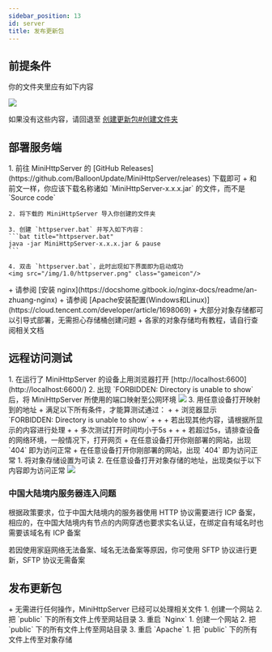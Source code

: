 ```yaml
---
sidebar_position: 13
id: server
title: 发布更新包
---
```


## 前提条件
你的文件夹里应有如下内容

<img src="/img/1.0/installation-path.png" class="gameicon"/>

如果没有这些内容，请回退至 [创建更新包#创建文件夹](/docs/installation/deploy)

## 部署服务端

<Tabs groupId="installation">
  <TabItem value="httpserver" label="MiniHttpServer" default>
    1. 前往 MiniHttpServer 的 [GitHub Releases](https://github.com/BalloonUpdate/MiniHttpServer/releases) 下载即可
    + 和前文一样，你应该下载名称诸如 `MiniHttpServer-x.x.x.jar` 的文件，而不是 `Source code`

    2. 将下载的 MiniHttpServer 导入你创建的文件夹

    3. 创建 `httpserver.bat` 并写入如下内容：
    ```bat title="httpserver.bat"
    java -jar MiniHttpServer-x.x.x.jar & pause
    ```

    4. 双击 `httpserver.bat`，此时出现如下界面即为启动成功
    <img src="/img/1.0/httpserver.png" class="gameicon"/>
  </TabItem>
  <TabItem value="nginx" label="Nginx">
    + 请参阅 [安装 nginx](https://docshome.gitbook.io/nginx-docs/readme/an-zhuang-nginx)
  </TabItem>
  <TabItem value="apache" label="Apache">
    + 请参阅 [Apache安装配置(Windows和Linux)](https://cloud.tencent.com/developer/article/1698069)
  </TabItem>
  <TabItem value="s3" label="对象存储（S3）">
    + 大部分对象存储都可以引导式部署，无需担心存储桶创建问题
    + 各家的对象存储均有教程，请自行查阅相关文档
  </TabItem>
</Tabs>

## 远程访问测试
<Tabs groupId="installation">
  <TabItem value="httpserver" label="MiniHttpServer" default>
    1. 在运行了 MiniHttpServer 的设备上用浏览器打开 [http://localhost:6600](http://localhost:6600/)
    2. 出现 `FORBIDDEN: Directory is unable to show` 后，将 MiniHttpServer 所使用的端口映射至公网环境
    <img src="/img/1.0/httpserver-http.png" class="gameicon"/>
    3. 用任意设备打开映射到的地址
    + 满足以下所有条件，才能算测试通过：
    + + 浏览器显示 `FORBIDDEN: Directory is unable to show`
    + + + 若出现其他内容，请根据所显示的内容进行处理
    + + 多次测试打开时间均小于5s
    + + + 若超过5s，请排查设备的网络环境，一般情况下，打开网页
  </TabItem>
  <TabItem value="nginx" label="Nginx">
    + 在任意设备打开你刚部署的网站，出现 `404` 即为访问正常
  </TabItem>
  <TabItem value="apache" label="Apache">
    + 在任意设备打开你刚部署的网站，出现 `404` 即为访问正常
  </TabItem>
  <TabItem value="s3" label="对象存储（S3）">
    1. 将对象存储设置为可读
    2. 在任意设备打开对象存储的地址，出现类似于以下内容即为访问正常
    <img src="/img/1.0/installation-oss.png" class="gameicon"/>
  </TabItem>
</Tabs>

### 中国大陆境内服务器连入问题

根据政策要求，位于中国大陆境内的服务器使用 HTTP 协议需要进行 ICP 备案，相应的，在中国大陆境内有节点的内网穿透也要求实名认证，在绑定自有域名时也需要该域名有 ICP 备案

若因使用家庭网络无法备案、域名无法备案等原因，你可使用 SFTP 协议进行更新，SFTP 协议无需备案

## 发布更新包
<Tabs groupId="installation">
  <TabItem value="httpserver" label="MiniHttpServer" default>
    + 无需进行任何操作，MiniHttpServer 已经可以处理相关文件
  </TabItem>
  <TabItem value="nginx" label="Nginx">
    1. 创建一个网站
    2. 把 `public` 下的所有文件上传至网站目录
    3. 重启 `Nginx`
  </TabItem>
  <TabItem value="apache" label="Apache">
    1. 创建一个网站
    2. 把 `public` 下的所有文件上传至网站目录
    3. 重启 `Apache`
  </TabItem>
  <TabItem value="s3" label="对象存储（S3）">
    1. 把 `public` 下的所有文件上传至对象存储
  </TabItem>
</Tabs>